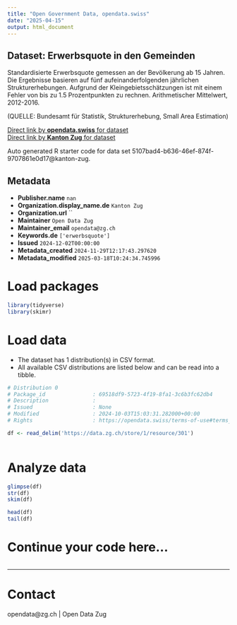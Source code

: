 ```yaml
---
title: "Open Government Data, opendata.swiss"
date: "2025-04-15"
output: html_document
---
```


## Dataset: Erwerbsquote in den Gemeinden

Standardisierte Erwerbsquote gemessen an der Bevölkerung ab 15 Jahren. Die Ergebnisse basieren auf fünf aufeinanderfolgenden jährlichen Strukturerhebungen. Aufgrund der Kleingebietsschätzungen ist mit einem Fehler von bis zu 1.5 Prozentpunkten zu rechnen.
Arithmetischer Mittelwert, 2012-2016.

(QUELLE: Bundesamt für Statistik, Strukturerhebung, Small Area Estimation)

[Direct link by **opendata.swiss** for dataset](https://opendata.swiss/de/dataset/erwerbsquote-in-den-gemeinden)<br>
[Direct link by **Kanton Zug** for dataset](https://www.zg.ch/behoerden/gesundheitsdirektion/statistikfachstelle/themen/arbeitsmarkt)

Auto generated R starter code for data set 5107bad4-b636-46ef-874f-9707861e0d17@kanton-zug.

## Metadata

- **Publisher.name** `nan`
- **Organization.display_name.de** `Kanton Zug`
- **Organization.url** ``
- **Maintainer** `Open Data Zug`
- **Maintainer_email** `opendata@zg.ch`
- **Keywords.de** `['erwerbsquote']`
- **Issued** `2024-12-02T00:00:00`
- **Metadata_created** `2024-11-29T12:17:43.297620`
- **Metadata_modified** `2025-03-18T10:24:34.745996`


# Load packages

```r

library(tidyverse)
library(skimr)

```

# Load data

-   The dataset has 1 distribution(s) in CSV format.
-   All available CSV distributions are listed below and can be read into a tibble.

```r

# Distribution 0
# Package_id               : 69518df9-5723-4f19-8fa1-3c6b3fc62db4
# Description              : 
# Issued                   : None
# Modified                 : 2024-10-03T15:03:31.282000+00:00
# Rights                   : https://opendata.swiss/terms-of-use#terms_by

df <- read_delim('https://data.zg.ch/store/1/resource/301')



```

# Analyze data

```r

glimpse(df)
str(df)
skim(df)

head(df)
tail(df)

```

# Continue your code here...

```r

```

------------------------------------------------------------------------

# Contact

opendata@zg.ch | Open Data Zug
